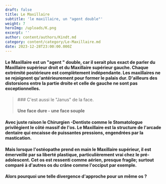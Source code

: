 ```yaml
---
draft: false
title: Le Maxillaire
subtitle: 'le maxillaire, un "agent double"'
weight: 7
heroImg: /uploads/K.png
excerpt: ''
author: content/authors/Kindt.md
category: content/category/Le-Maxillaire.md
date: 2023-12-28T23:00:00.000Z
---
```


#### Le Maxillaire est un "agent " double, car il serait plus exact de parler du Maxillaire supérieur droit et du Maxillaire supérieur gauche. Chaque extrémité postérieure est complètement indépendante. Les maxillaires ne se rejoignent qu'antérieurement pour former le palais dur. D'ailleurs des distorsions entre la partie droite et celle de gauche ne sont pas exceptionnelles.

<Space height={20} />

<BlockQuote>
  ### C'est aussi le "Janus" de la face.

  #### Une face dure - une face souple
</BlockQuote>

<Space height={15} />

#### Avec juste raison le Chirurgien -Dentiste comme le Stomatologue privilégient le côté massif de l'os. Le Maxillaire est la structure de l'arcade dentaire qui encaisse de puissantes pressions, engendrées par la mastication.

<Space height={15} />

#### Mais lorsque l'ostéopathe prend en main le Maxillaire supérieur, il est émerveillé par sa liberté plastique, particulièrement vrai chez le pré-adolescent. Cet os est ressenti comme aérien, presque fragile; surtout comparé à d'autres os du crâne comme l'occiput par exemple.

<Space height={15} />

#### Alors pourquoi une telle divergence d'approche pour un même os ?
